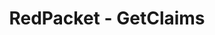 ---
title: 'RedPacket - GetClaims'
openapi: '/en/api-reference/openapi-en.json GET /redpacket/{id}/claims'
---
